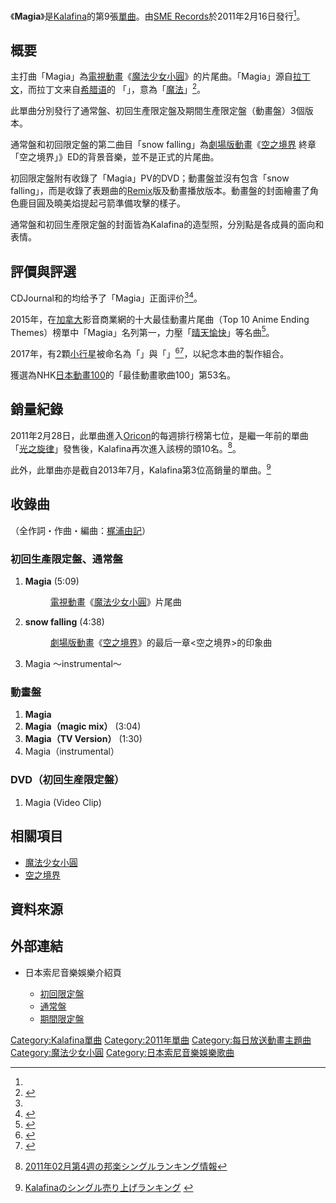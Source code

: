 {{Infobox song
| name           = 《Magia》
| type           = single
| artist         = [[Kalafina|Kalafina]]
| cover          = Magia(初回生産限定盤).jpg
| cover_size     = 240
| album          = 
| A-side         = Magia
| B-side         = snow falling
| released       = 2011年2月16日
| format         = [[單曲|單曲]]
| recorded       = 2011年
| genre          = [[J-POP|J-POP]]（[[動畫歌曲|動畫歌曲]]）
| length         = 15分04秒
| label          = [[SME_Records|SME Records]] <br/>SECL-939 （初回生產限定盤）<br/>SECL-941（通常盤）<br/>SECL-942（期間生產限定盤/動畫盤））
| writer         = [[梶浦由記|梶浦由記]]
| producer       = 梶浦由記
| certification  = 
| chart_position = * 日間最高順位第4位（[[Oricon|Oricon]]）
* 週間最高順位第7位（Oricon）<ref>{{ja}}[http://www.oricon.co.jp/prof/artist/442690/products/music/900674/1/ Magia（初回生産限定盤）／Kalafina-レビュー一覧-ORICON STYLE ミュージック] {{Wayback|url=http://www.oricon.co.jp/prof/artist/442690/products/music/900674/1/ |date=20110219012725 }}</ref>
* 登场20回（Oricon）
* 2011年2月度月間18位（Oricon）
* 2011年3月度月間39位（Oricon）
* 18位（[[告示牌_(杂志)|公告牌百强单曲榜]]）
* 4位（Billboard JAPAN HOT Singles Sales）
* 2位（Billboard Hot Animation）
* 9位（[[COUNT_DOWN_TV|CDTV]]）
* 登场12回（CDTV）
* 21位<small> （[[FRIDAY_SUPER_COUNTDOWN_50|FRIDAY SUPER COUNTDOWN 50]]） </small><ref>{{ja}}{{Cite web|url=http://www.joqr.co.jp/blog/supacan/archives/2011/02/1041.html|title=FRIDAY SUPER COUNTDOWN 50 February 2011 アーカイブ（2011年2月19日付発表分）|work=[[文化放送|文化放送]]『[[FRIDAY_SUPER_COUNTDOWN_50|FRIDAY SUPER COUNTDOWN 50]]』公式サイト|author=|publisher=文化放送|date=2011年2月19日|accessdate=2011年3月2日|archive-date=2016年3月4日|archive-url=https://web.archive.org/web/20160304093428/http://www.joqr.co.jp/blog/supacan/archives/2011/02/1041.html|dead-url=no}}</ref>
| prev_title     = [[璀璨天空中的寂靜|璀璨天空中的寂靜]]
| prev_year      = 2010
| next_title     = [[to_the_beginning|to the beginning]]
| next_year      = 2012
}}
《'''Magia'''》是[[Kalafina|Kalafina]]的第9張[[單曲|單曲]]。由[[SME_Records|SME Records]]於2011年2月16日發行<ref name="one"/>。

== 概要 ==

主打曲「Magia」為[[電視動畫|電視動畫]]《[[魔法少女小圓|魔法少女小圓]]》的片尾曲。「Magia」源自[[拉丁文|拉丁文]]，而拉丁文来自[[希腊语|希腊语]]的 「{{lang|el|Μαγεία}}」，意為「[[魔法|魔法]]」<ref name="one">{{cite web|title=Kalafina / Magia|url=http://artist.cdjournal.com/d/magia/4110120168|website=CDJournal|publisher=CDJournal|accessdate=2015-07-23|language=日语|archive-date=2016-03-04|archive-url=https://web.archive.org/web/20160304195302/http://artist.cdjournal.com/d/magia/4110120168|dead-url=no}}</ref>。

此單曲分別發行了通常盤、初回生產限定盤及期間生產限定盤（動畫盤）3個版本。 

通常盤和初回限定盤的第二曲目「snow falling」為[[劇場版動畫|劇場版動畫]]《[[空之境界|空之境界]] 終章「空之境界」》ED的背景音樂，並不是正式的片尾曲。

初回限定盤附有收錄了「Magia」PV的DVD；動畫盤並沒有包含「snow falling」，而是收錄了表題曲的[[Remix|Remix]]版及動畫播放版本。動畫盤的封面繪畫了角色鹿目圓及曉美焰提起弓箭準備攻擊的樣子。

通常盤和初回生產限定盤的封面皆為Kalafina的造型照，分別點是各成員的面向和表情。

== 評價與評選 ==
CDJournal和{{lang|ja|WEBアニメスタイル}}的{{lang|ja|和田穣}}均给予了「Magia」正面评价<ref name="one"/><ref>{{Cite web|date= 2011-02-08|url= http://www.style.fm/as/02_topics/marukajiri/music052.shtml|script-title= ja:アニメ音楽丸かじり（52） 『ハートキャッチプリキュア！』ボーカル集がリリース！|work= {{lang|ja|WEBアニメスタイル}}|author= {{lang|ja|和田穣}}|accessdate= 2011-06-09|archive-date= 2015-09-24|archive-url= https://web.archive.org/web/20150924111241/http://www.style.fm/as/02_topics/marukajiri/music052.shtml|dead-url= no}}</ref>。

2015年，在[[加拿大|加拿大]]影音商業網{{link-en|WatchMojo.com|WatchMojo.com}}的十大最佳動畫片尾曲（Top 10 Anime Ending Themes）榜單中「Magia」名列第一，力壓「[[晴天愉快|晴天愉快]]」等名曲<ref>{{Cite web |url=https://www.youtube.com/watch?v=VPvzRl4F5kY |title=Top 10 Anime Ending Themes - YouTube |accessdate=2015-10-22 |archive-date=2016-03-17 |archive-url=https://web.archive.org/web/20160317184848/https://www.youtube.com/watch?v=VPvzRl4F5kY |dead-url=no }}</ref>。

2017年，有2顆[[小行星|小行星]]被命名為「{{link-fr|梶浦由記星|(40248) Yukikajiura}}」與「{{link-en|Kalafina星|(40775) Kalafina}}」<ref>{{Cite web |url=https://twitter.com/gpobserver/status/921209702188425216 |title=Roy A. Tucker 在 Twitter："I am very pleased to announce that minor planet 1998 XF5 has been named (40248) Yukikajiura for the Japanese composer Yuki Kajiura." |accessdate=2017-11-01 |archive-date=2017-10-29 |archive-url=https://web.archive.org/web/20171029083207/https://twitter.com/gpobserver/status/921209702188425216 |dead-url=no }}</ref><ref>{{Cite web |url=https://twitter.com/gpobserver/status/921210727305592832 |title=Roy A. Tucker 在 Twitter："I am very pleased to announce that minor planet 1999 TO20 has been named (40775) Kalafina for the Japanese neoclassical pop vocal group." |accessdate=2017-11-01 |archive-date=2021-01-07 |archive-url=https://web.archive.org/web/20210107085140/https://twitter.com/gpobserver/status/921210727305592832 |dead-url=no }}</ref>，以紀念本曲的製作組合。

獲選為NHK[[日本動畫100|日本動畫100]]的「最佳動畫歌曲100」第53名。

==銷量紀錄==

2011年2月28日，此單曲進入[[Oricon|Oricon]]的每週排行榜第七位，是繼一年前的單曲「[[光之旋律|光之旋律]]」發售後，Kalafina再次進入該榜的頭10名。<ref>{{ja}}[http://www.oricon.co.jp/search/result.php?kbn=js&types=rnk&year=2011&month=2&week=4&submit4.x=22&submit4.y=9 2011年02月第4週の邦楽シングルランキング情報]</ref>。

此外，此單曲亦是截自2013年7月，Kalafina第3位高銷量的單曲。<ref>{{ja}}[http://www.oricon.co.jp/prof/artist/442690/ranking/cd_single/  Kalafinaのシングル売り上げランキング] {{Wayback|url=http://www.oricon.co.jp/prof/artist/442690/ranking/cd_single/ |date=20131020001246 }}</ref>

== 收錄曲 ==
（全作詞・作曲・編曲：[[梶浦由記|梶浦由記]]）
=== 初回生產限定盤、通常盤 ===
# '''Magia''' (5:09)
#: [[電視動畫|電視動畫]]《[[魔法少女小圓|魔法少女小圓]]》片尾曲
# '''snow falling''' (4:38)
#: [[劇場版動畫|劇場版動畫]]《[[空之境界|空之境界]]》的最后一章<空之境界>的印象曲
# Magia 〜instrumental〜

=== 動畫盤 ===
# '''Magia'''
# '''Magia（magic mix）''' (3:04)
# '''Magia（TV Version）''' (1:30)
# Magia（instrumental）

=== DVD（初回生産限定盤） ===
# Magia (Video Clip)

== 相關項目 ==
* [[魔法少女小圓|魔法少女小圓]]
* [[空之境界|空之境界]]

== 資料來源 ==
{{Reflist|2}}

== 外部連結 ==
* {{ja}}日本索尼音樂娛樂介紹頁
** [https://www.sonymusic.co.jp/artist/kalafina/discography/SECL-939 初回限定盤] {{Wayback|url=https://www.sonymusic.co.jp/artist/kalafina/discography/SECL-939 |date=20200322211839 }}
** [https://www.sonymusic.co.jp/artist/kalafina/discography/SECL-941 通常盤] {{Wayback|url=https://www.sonymusic.co.jp/artist/kalafina/discography/SECL-941 |date=20200322211838 }}
** [https://www.sonymusic.co.jp/artist/kalafina/discography/SECL-942 期間限定盤] {{Wayback|url=https://www.sonymusic.co.jp/artist/kalafina/discography/SECL-942 |date=20200322211840 }}

{{Kalafina}}
{{魔法少女小圓}}

[[Category:Kalafina單曲|Category:Kalafina單曲]]
[[Category:2011年單曲|Category:2011年單曲]]
[[Category:每日放送動畫主題曲|Category:每日放送動畫主題曲]]
[[Category:魔法少女小圓|Category:魔法少女小圓]]
[[Category:日本索尼音樂娛樂歌曲|Category:日本索尼音樂娛樂歌曲]]